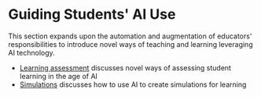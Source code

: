 
# Guiding Students' AI Use

This section expands upon the automation and augmentation of educators' responsibilities to introduce novel ways of teaching and learning leveraging AI technology. 

- [Learning assessment](/students/exams/) discusses novel ways of assessing student learning in the age of AI
- [Simulations](/students/simulations/) discusses how to use AI to create simulations for learning